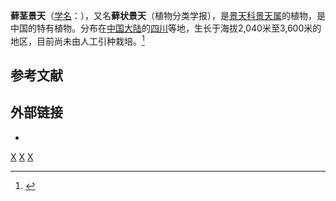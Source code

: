 {{Speciesbox 
| genus = Sedum
| species = dugueyi
| authority = Hamet
}}

'''藓茎景天'''（[[学名|学名]]：{{lang|la|''Sedum dugueyi''}}），又名'''藓状景天'''（植物分类学报），是[[景天科|景天科]][[景天属|景天属]]的植物，是中国的特有植物。分布在[[中国大陆|中国大陆]]的[[四川|四川]]等地，生长于海拔2,040米至3,600米的地区，目前尚未由人工引种栽培。<ref>{{cite web| url =http://www.bioinfo.cn/db05/KmzwSpecies.php?action=view&id=4490| title =藓茎景天| work =中国高等植物数据库全库| publisher =中国科学院微生物研究所| author =昆明植物研究所| accessdate =2009-02-25| deadurl =yes| archiveurl =https://web.archive.org/web/20160305044108/http://www.bioinfo.cn/db05/KmzwSpecies.php?action=view&id=4490| archivedate =2016-03-05}}</ref>

== 参考文献 ==
{{reflist}}

== 外部链接 ==
*{{zh-hans}}{{CVH|Sedum dugueyi}}
{{Taxonbar|from=Q15231250}}

{{DEFAULTSORT:Sedum dugueyi}}
[[Category:景天属|X]]
[[Category:中國特有植物|X]]
[[Category:四川植物|X]]